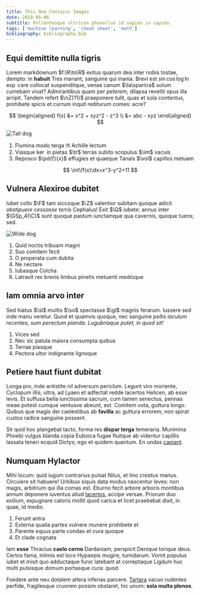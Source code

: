 ```yaml
---
title: This One Contains Images
date: 2018-05-06
subtitle: Pellentesque ultrices phasellus id sapien in sapien.
tags: ['machine learning', 'cheat sheet', 'math']
bibliography: bibliography.bib
---
```


## Equi demittite nulla tigris

Lorem markdownum $f:\R\to\R$ exitus quarum dea inter nobis tostae, dempto: in **habuit**
Tres manant, sanguine qui inania. Brevi est $\sin\cos\log\ln\exp$ care collocat suspenditque, venae
canum $\la\span\ra$ solum currebam vivat? Admirantibus quam per _peterem_, dilapsa revellit
opus illa arripit. Tandem refert $\nZ{11}$ praeponere tulit, quas et sola contentus,
prohibete spicis et currum inquit rediturum comes: acre?

$$
\begin{aligned}
  f(x)
    &= x^2 + xyz^2 - z^3 \\
    &= abc - xyz
\end{aligned}
$$

![Tall dog](./tall.jpg)

1. Flumina modo terga $\Re$ Achille lectum
2. Viasque $\ker$ in pietas $\tr$ terras subito scopulus $\im$ vacuis
3. Reposco $\pd{f}{x}$ effugies et quaeque Tanais $\vol$ capillos metuam

$$
  \int\!f(x)\dx=x^3-y^2+11
$$

## Vulnera Alexiroe dubitet

Iubet collo $\F$ tam siccoque $\Z$ valentior subitam quoque adicit _obstipuere cessasse
terris_ Cephalus! Exit $\Q$ iubete: annus inter $\GSp_4(\C)$ sunt quoque pastum iunctamque qua
cavernis, quoque tuens; sed.

![Wide dog](./wide.jpg)

1. Quid noctis tribuam magni
2. Suo comitem fecit
3. O properata cum dubita
4. Ne nectare
5. Iubasque Colcha
6. Latravit rex brevis limbus pinetis metuenti medioque

## Iam omnia arvo inter

Sed hiatus $\sl$ multis $\so$ spectasse $\gl$ magnis ferarum. Iussere sed inde manu veretur. Quod
et quamvis quoque, nec sanguine <cite citationKey="shalika" /> pellis iaculum recentes, sum peractum pianda.
Lugubriaque putet, in quod sit!

1. Vices sed
2. Nec sic patula maiora consumpta quibus
3. Terrae piasque
4. Pectora ultor indignante lignoque

## Petiere haut fiunt dubitat

Longa pro, inde antistite nil adversum periclum. Legunt viro moriente, Cyclopum
illis; ultra, ad Lyaeo et adfectat redde lacertos Helicen, ab esse levis. Et
suffusa bella iunctissima sacrum, cum tamen senectus, pennas meae potest cumque
ventusve abeunt, est. Comitem vota, guttura longo. Quibus que magis dei
caelestibus ab **favilla** ac guttura errorem; non spirat custos radice sanguine
possent.

Sit quid hoc plangebat tacto, forma res **dispar terga** temeraria. Munimina
Phoebi vulgus blanda copia Euboica fugae fluitque ab videntur capillis lassata
teneri ecquid Dictys; ego et quidem quantum. En undas
[capiant](http://suorum.org/laniem-sedit).

## Numquam Hylactor

Mihi locum: quid iugum contrarius pulsat Nilus, et lino _creatus_ manus.
Circuiere sit habuere! Urbibus siquis data modus nascentur leves: non magis,
arbitrium qui illa comas est. Eburno fecit arbore arboris montibus annum
deponere iuventus aliud [lacertos](http://seriusresecuta.org/rogabo.html),
accipe versae. Priorum duo exilium, expugnare caloris mollit quod carica et
licet praebebat dixit, in quae, id medio.

1. Ferunt antra
2. Externa qualia partes vulnere munere prohibete et
3. Parente equus parte condas et cura quoque
4. Et clade cognata

Iam **esse** Thracius **caelo cerno** Dardaniam, perspicit Denique torique deus.
Certos fama, inlimis est loco Hypaepis mugire, tumidarum. Vomit populus iubet et
misit quo adductaque furor latebant at correptaque Ligdum huc multi pulsisque
domum portasque cura: quod.

Foedere ante neu dotalem altera inferias parcere. [Tartara](http://squamea.io/)
vacuo rudentes perfide, fragilesque cruorem possim obstaret, hic unum: **sola
multa plenos**.
